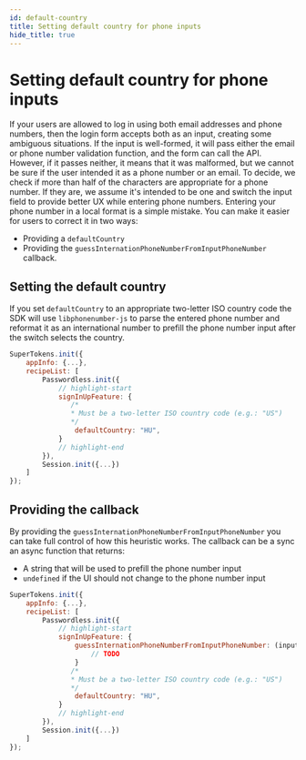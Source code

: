 ```yaml
---
id: default-country
title: Setting default country for phone inputs
hide_title: true
---
```



# Setting default country for phone inputs

If your users are allowed to log in using both email addresses and phone numbers, then the login form accepts both as an input, creating some ambiguous situations. 
If the input is well-formed, it will pass either the email or phone number validation function, and the form can call the API. However, if it passes neither, it means that it was malformed, but we cannot be sure if the user intended it as a phone number or an email. To decide, we check if more than half of the characters are appropriate for a phone number. If they are, we assume it's intended to be one and switch the input field to provide better UX while entering phone numbers.
Entering your phone number in a local format is a simple mistake. You can make it easier for users to correct it in two ways:
- Providing a `defaultCountry`
- Providing the `guessInternationPhoneNumberFromInputPhoneNumber` callback.

## Setting the default country

If you set `defaultCountry` to an appropriate two-letter ISO country code the SDK will use `libphonenumber-js` to parse the entered phone number and reformat it as an international number to prefill the phone number input after the switch selects the country.

<FrontendSDKTabs>
<TabItem value="reactjs">

```jsx
SuperTokens.init({
    appInfo: {...},
    recipeList: [
        Passwordless.init({
            // highlight-start
            signInUpFeature: {
               /*
               * Must be a two-letter ISO country code (e.g.: "US")
               */
                defaultCountry: "HU",
            }
            // highlight-end
        }),
        Session.init({...})
    ]
});
```

</TabItem>
</FrontendSDKTabs>

## Providing the callback

By providing the `guessInternationPhoneNumberFromInputPhoneNumber` you can take full control of how this heuristic works. The callback can be a sync an async function that returns:
- A string that will be used to prefill the phone number input
- `undefined` if the UI should not change to the phone number input


<FrontendSDKTabs>
<TabItem value="reactjs">

```jsx
SuperTokens.init({
    appInfo: {...},
    recipeList: [
        Passwordless.init({
            // highlight-start
            signInUpFeature: {
                guessInternationPhoneNumberFromInputPhoneNumber: (inputPhoneNumber, defaultCountryFromConfig) => {
                    // TODO
                }
               /*
               * Must be a two-letter ISO country code (e.g.: "US")
               */
                defaultCountry: "HU",
            }
            // highlight-end
        }),
        Session.init({...})
    ]
});
```

</TabItem>
</FrontendSDKTabs>
